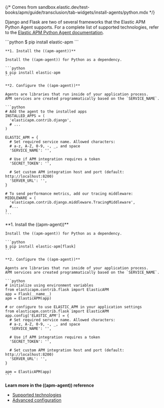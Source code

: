 {/* Comes from sandbox.elastic.dev/test-books/apm/guide/transclusion/tab-widgets/install-agents/python.mdx */}

Django and Flask are two of several frameworks that the Elastic APM Python Agent
supports. For a complete list of supported technologies, refer to the
[Elastic APM Python Agent documentation](((apm-py-ref))/supported-technologies.html).

<DocTabs>
  <DocTab name="Django">
    ```python
    $ pip install elastic-apm
    ```

    **1. Install the ((apm-agent))**

    Install the ((apm-agent)) for Python as a dependency.

    ```python
    $ pip install elastic-apm
    ```

    **2. Configure the ((apm-agent))**

    Agents are libraries that run inside of your application process.
    APM services are created programmatically based on the `SERVICE_NAME`.

    ```python
    # Add the agent to the installed apps
    INSTALLED_APPS = (
      'elasticapm.contrib.django',
      # ...
    )

    ELASTIC_APM = {
      # Set required service name. Allowed characters:
      # a-z, A-Z, 0-9, -, _, and space
      'SERVICE_NAME': '',

      # Use if APM integration requires a token
      'SECRET_TOKEN': '',

      # Set custom APM integration host and port (default: http://localhost:8200)
      'SERVER_URL': '',
    }

    # To send performance metrics, add our tracing middleware:
    MIDDLEWARE = (
      'elasticapm.contrib.django.middleware.TracingMiddleware',
      #...
    )
    ```

  </DocTab>
  <DocTab name="Flask">
    **1. Install the ((apm-agent))**

    Install the ((apm-agent)) for Python as a dependency.

    ```python
    $ pip install elastic-apm[flask]
    ```

    **2. Configure the ((apm-agent))**

    Agents are libraries that run inside of your application process.
    APM services are created programmatically based on the `SERVICE_NAME`.

    ```python
    # initialize using environment variables
    from elasticapm.contrib.flask import ElasticAPM
    app = Flask(__name__)
    apm = ElasticAPM(app)

    # or configure to use ELASTIC_APM in your application settings
    from elasticapm.contrib.flask import ElasticAPM
    app.config['ELASTIC_APM'] = {
      # Set required service name. Allowed characters:
      # a-z, A-Z, 0-9, -, _, and space
      'SERVICE_NAME': '',

      # Use if APM integration requires a token
      'SECRET_TOKEN': '',

      # Set custom APM integration host and port (default: http://localhost:8200)
      'SERVER_URL': '',
    }

    apm = ElasticAPM(app)
    ```

  </DocTab>
</DocTabs>

**Learn more in the ((apm-agent)) reference**

* [Supported technologies](((apm-py-ref))/supported-technologies.html)
* [Advanced configuration](((apm-py-ref))/configuration.html)